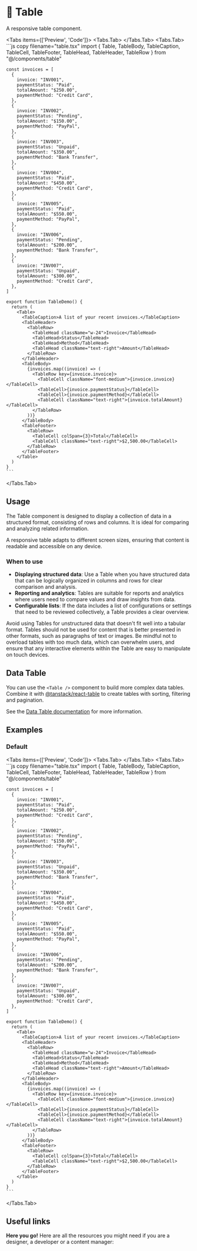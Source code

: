 
# 💠 Table

A responsive table component.

<Tabs items={['Preview', 'Code']}>
  <Tabs.Tab>
    <TablePreview />
  </Tabs.Tab>
  <Tabs.Tab>
    ```js copy filename="table.tsx"
    import { Table, TableBody, TableCaption, TableCell, TableFooter, TableHead, TableHeader, TableRow } from "@/components/table"
    
    const invoices = [
      {
        invoice: "INV001",
        paymentStatus: "Paid",
        totalAmount: "$250.00",
        paymentMethod: "Credit Card",
      },
      {
        invoice: "INV002",
        paymentStatus: "Pending",
        totalAmount: "$150.00",
        paymentMethod: "PayPal",
      },
      {
        invoice: "INV003",
        paymentStatus: "Unpaid",
        totalAmount: "$350.00",
        paymentMethod: "Bank Transfer",
      },
      {
        invoice: "INV004",
        paymentStatus: "Paid",
        totalAmount: "$450.00",
        paymentMethod: "Credit Card",
      },
      {
        invoice: "INV005",
        paymentStatus: "Paid",
        totalAmount: "$550.00",
        paymentMethod: "PayPal",
      },
      {
        invoice: "INV006",
        paymentStatus: "Pending",
        totalAmount: "$200.00",
        paymentMethod: "Bank Transfer",
      },
      {
        invoice: "INV007",
        paymentStatus: "Unpaid",
        totalAmount: "$300.00",
        paymentMethod: "Credit Card",
      },
    ]
    
    export function TableDemo() {
      return (
        <Table>
          <TableCaption>A list of your recent invoices.</TableCaption>
          <TableHeader>
            <TableRow>
              <TableHead className="w-24">Invoice</TableHead>
              <TableHead>Status</TableHead>
              <TableHead>Method</TableHead>
              <TableHead className="text-right">Amount</TableHead>
            </TableRow>
          </TableHeader>
          <TableBody>
            {invoices.map((invoice) => (
              <TableRow key={invoice.invoice}>
                <TableCell className="font-medium">{invoice.invoice}</TableCell>
                <TableCell>{invoice.paymentStatus}</TableCell>
                <TableCell>{invoice.paymentMethod}</TableCell>
                <TableCell className="text-right">{invoice.totalAmount}</TableCell>
              </TableRow>
            ))}
          </TableBody>
          <TableFooter>
            <TableRow>
              <TableCell colSpan={3}>Total</TableCell>
              <TableCell className="text-right">$2,500.00</TableCell>
            </TableRow>
          </TableFooter>
        </Table>
      )
    }
    ```
  </Tabs.Tab>
</Tabs>

## Usage

The Table component is designed to display a collection of data in a structured format, consisting of rows and columns. It is ideal for comparing and analyzing related information. 

A responsive table adapts to different screen sizes, ensuring that content is readable and accessible on any device.

### When to use
- **Displaying structured data**: Use a Table when you have structured data that can be logically organized in columns and rows for clear comparison and analysis.
- **Reporting and analytics**: Tables are suitable for reports and analytics where users need to compare values and draw insights from data.
- **Configurable lists**: If the data includes a list of configurations or settings that need to be reviewed collectively, a Table provides a clear overview.

Avoid using Tables for unstructured data that doesn't fit well into a tabular format. Tables should not be used for content that is better presented in other formats, such as paragraphs of text or images. Be mindful not to overload tables with too much data, which can overwhelm users, and ensure that any interactive elements within the Table are easy to manipulate on touch devices.

## Data Table

You can use the `<Table />` component to build more complex data tables. Combine it with [@tanstack/react-table](https://tanstack.com/table/v8) to create tables with sorting, filtering and pagination.

See the [Data Table documentation](/documentation/components/data-table) for more information.

## Examples

### Default

<Tabs items={['Preview', 'Code']}>
  <Tabs.Tab>
    <TablePreview />
  </Tabs.Tab>
  <Tabs.Tab>
    ```js copy filename="table.tsx"
    import { Table, TableBody, TableCaption, TableCell, TableFooter, TableHead, TableHeader, TableRow } from "@/components/table"
    
    const invoices = [
      {
        invoice: "INV001",
        paymentStatus: "Paid",
        totalAmount: "$250.00",
        paymentMethod: "Credit Card",
      },
      {
        invoice: "INV002",
        paymentStatus: "Pending",
        totalAmount: "$150.00",
        paymentMethod: "PayPal",
      },
      {
        invoice: "INV003",
        paymentStatus: "Unpaid",
        totalAmount: "$350.00",
        paymentMethod: "Bank Transfer",
      },
      {
        invoice: "INV004",
        paymentStatus: "Paid",
        totalAmount: "$450.00",
        paymentMethod: "Credit Card",
      },
      {
        invoice: "INV005",
        paymentStatus: "Paid",
        totalAmount: "$550.00",
        paymentMethod: "PayPal",
      },
      {
        invoice: "INV006",
        paymentStatus: "Pending",
        totalAmount: "$200.00",
        paymentMethod: "Bank Transfer",
      },
      {
        invoice: "INV007",
        paymentStatus: "Unpaid",
        totalAmount: "$300.00",
        paymentMethod: "Credit Card",
      },
    ]
    
    export function TableDemo() {
      return (
        <Table>
          <TableCaption>A list of your recent invoices.</TableCaption>
          <TableHeader>
            <TableRow>
              <TableHead className="w-24">Invoice</TableHead>
              <TableHead>Status</TableHead>
              <TableHead>Method</TableHead>
              <TableHead className="text-right">Amount</TableHead>
            </TableRow>
          </TableHeader>
          <TableBody>
            {invoices.map((invoice) => (
              <TableRow key={invoice.invoice}>
                <TableCell className="font-medium">{invoice.invoice}</TableCell>
                <TableCell>{invoice.paymentStatus}</TableCell>
                <TableCell>{invoice.paymentMethod}</TableCell>
                <TableCell className="text-right">{invoice.totalAmount}</TableCell>
              </TableRow>
            ))}
          </TableBody>
          <TableFooter>
            <TableRow>
              <TableCell colSpan={3}>Total</TableCell>
              <TableCell className="text-right">$2,500.00</TableCell>
            </TableRow>
          </TableFooter>
        </Table>
      )
    }
    ```
  </Tabs.Tab>
</Tabs>

## Useful links

**Here you go!** Here are all the resources you might need if you are a designer, a developer or a content manager:

<Cards className='mt-8'>
  <Card
    title="🤖 Storybook"
    href="https://www.stories.fusillo.design/?path=/docs/components-table--documentation"
  />
  <Card
    title="🪄 Figma"
    href="https://www.figma.com/file/acdO58jx9zgGfkKu6htrx2/%F0%9F%8D%9D-Fusillo-Design-System?type=design&node-id=540%3A8881&mode=design&t=5iK9sUtYgX8uyX9S-1"
  />
  <Card
    title="📄 TanStack Table Docs"
    href="https://tanstack.com/table/v8"
  />
</Cards> 